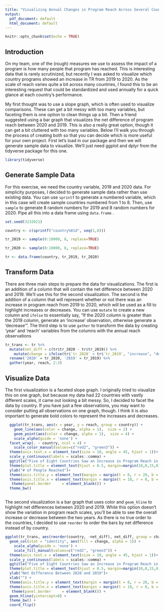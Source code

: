 ```yaml
---
title: "Visualizing Annual Changes in Program Reach Across Several Countries"
output:
  pdf_document: default
  html_document: default
---
```


```r
knitr::opts_chunk$set(echo = TRUE)
```

## Introduction


On my team, one of the (rough) measures we use to assess the impact of a program is how many people that program has reached. This is interesting data that is rarely scrutinized, but recently I was asked to visualize which country programs showed an increase in TR from 2019 to 2020. As the scale of reach varies quite a bit across many countries, I found this to be an interesting request that could be standardized and used annually for a quick glance at each country's performance. 

My first thought was to use a slope graph, which is often used to visualize comparisons. These can get a bit messy with too many variables, but faceting them is one option to clean things up a bit. Then a friend suggested using a bar graph that visualizes the net difference of program reach between 2020 and 2019. This is also a really great option, though it can get a bit cluttered with too many variables. Below I'll walk you through the process of creating both so that you can decide which is more useful for your own project. First let's load in our package and then we will generate sample data to visualize. We'll just need ggplot and dplyr from the tidyverse package for this one.

```r

library(tidyverse)


```



## Generate Sample Data 

For this exercise, we need the country variable, 2019 and 2020 data. For simplicity purposes, I decided to generate sample data rather than use existing data. You can use   ```sprintf```   to generate a numbered variable, which in this case will create sample countries numbered from 1 to 8. Then, use     ```sample```     to generate 8 random numbers for 2019 and 8 random numbers for 2020. Pipe all this into a data frame using  ```data.frame``` .

```r

set.seed(3232021)

country <- c(sprintf("country%01d", seq(1,8)))

tr_2019 <- sample(0:10000, 8, replace=TRUE)

tr_2020 <- sample(0:10000, 8, replace=TRUE)

tr <- data.frame(country, tr_2019, tr_2020)

```


## Transform Data 

There are three main steps to prepare the data for visualizations. The first is an addition of a column that will contain the net difference between 2020 and 2019. We'll use this for the second visualization. The second is the addition of a column that will represent whether or not there was an increase in program reach from 2019 to 2020, which will be used as a fill to highlight increases or decreases. You can use    ```mutate```    to create a new column and     ```ifelse```      to essentially say, "If the 2020 column is greater than the 2019 column, generate an 'increase' observation, otherwise generate a 'decrease'". The third step is to use     ```gather```      to transform the data by creating 'year' and 'reach' variables from the columns with the annual reach observations 

```r


tr_trans <- tr %>%
  mutate(net_diff = c(tr$tr_2020 - tr$tr_2019)) %>%
    mutate(change = ifelse(tr$`tr_2020` > tr$`tr_2019`, "increase", "decrease")) %>%
  rename('2020' = tr_2020, '2019' = tr_2019) %>%
  gather(year, reach, 2:3)


```



## Visualize Data

The first visualization is a faceted slope graph. I originally tried to visualize this on one graph, but because my data had 22 countries with vastly different scales, it came out looking a bit messy. So, I decided to facet the data by country. If you have just a few observations, you may want to consider putting all observations on one graph, though. I think it is also important to generate bold colors to represent the increases and decreases. 

```r

  ggplot(tr_trans, aes(x = year, y = reach, group = country)) +
    geom_line(aes(color = change, alpha = 1),  size = 2) +
    geom_point(aes(color = change, alpha = 1),  size = 4) +
    scale_alpha(guide = 'none') +
  facet_wrap(. ~ country, ncol = 4) +
    scale_color_manual(values=c("red2", "green3")) +
  theme(axis.text.x = element_text(size = 10, angle = 45, hjust = 1))+
  scale_y_continuous(labels = scales::comma) +
  ggtitle("Five of Eight Countries Saw an Increase in Program Reach in 2020") +
  theme(plot.title = element_text(hjust = 0.5, margin=margin(10,0,15,0))) +
  ylab("# of People Reached")+
  theme(axis.title.y = element_text(margin = margin(t = 0, r = 20, b = 0, l = 0)))+
  theme(axis.title.x = element_text(margin = margin(t = 10, r = 0, b = 10, l = 0))) +
   theme(panel.border     = element_blank()) +
  theme_bw()



```


The second visualization is a bar graph that uses color and  ```geom_hline``` to highlight net differences between 2020 and 2019. While this option doesn't show the variation in program reach scales, you'll  be able to see the overall increase or decrease between the two years. As there is no true order to the countries, I decided to use ```reorder``` to order the bars by net difference instead of by country. 

```r

ggplot(tr_trans, aes(reorder(country, -net_diff), net_diff, group = change)) +
  geom_col(stat = "identity", aes(fill = change, alpha = 1)) +
    scale_alpha(guide = 'none') +
    scale_fill_manual(values=c("red2", "green3")) +
  theme(axis.text.x = element_text(size = 10, angle = 45, hjust = 1))+
  scale_y_continuous(labels = scales::comma) +
  ggtitle("Five of Eight Countries Saw an Increase in Program Reach in 2020") +
  theme(plot.title = element_text(hjust = 0.5, margin=margin(10,0,15,0))) +
  ylab("Net Difference Between 2020 and 2019")+
  xlab("") +
  theme(axis.title.y = element_text(margin = margin(t = 0, r = 20, b = 0, l = 0)))+
  theme(axis.title.x = element_text(margin = margin(t = 10, r = 0, b = 10, l = 0))) +
   theme(panel.border     = element_blank()) +
  geom_hline(yintercept=0) +
  theme_bw() +
  coord_flip()



```


